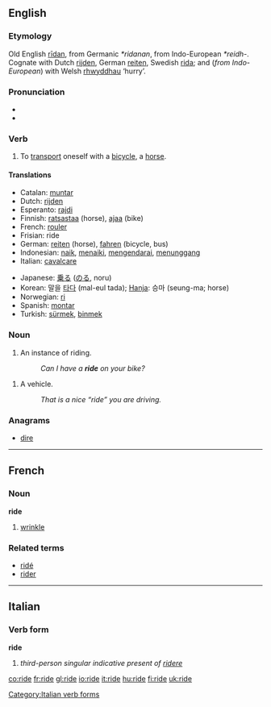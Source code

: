 ==English==

===Etymology===
Old English [[ridan|rīdan]], from Germanic ''*ridanan'', from Indo-European ''*reidh-''. Cognate with Dutch [[rijden]], German [[reiten]], Swedish [[rida]]; and (''from Indo-European'') with Welsh [[rhwyddhau]] ‘hurry’.

===Pronunciation===
*{{SAMPA|/"raId/}}
*{{IPA|/'raɪd/}}

===Verb===
{{en-verb|rides|riding|rode|ridden}}

# To [[transport]] oneself with a [[bicycle]], a [[horse]].

====Translations====
{{top}}
*Catalan: [[muntar]]
*Dutch: [[rijden]]
*Esperanto: [[rajdi]]
*Finnish: [[ratsastaa]] (horse), [[ajaa]] (bike)
*French: [[rouler]]
*Frisian: ride
*German: [[reiten]] (horse), [[fahren]] (bicycle, bus)
*Indonesian: [[naik]], [[naik|menaiki]], [[kendara|mengendarai]], [[tunggang|menunggang]]
*Italian: [[cavalcare]]
{{mid}}
*Japanese: [[乗る]] ([[のる]], noru)
*Korean: 말을 [[타다]] (mal-eul tada); [[Hanja]]: 승마 (seung-ma; horse)
*Norwegian: [[ri]]
*Spanish: [[montar]]
*Turkish: [[sürmek]], [[binmek]]
{{bottom}}

===Noun===
{{en-noun}}

#An instance of riding.
#:''Can I have a '''ride''' on your bike?''

#A vehicle.
#:''That is a nice “ride” you are driving.''

===Anagrams===
*[[dire]]

----

==French==

===Noun===
'''ride''' {{f}}

# [[wrinkle]]

===Related terms===
*[[ridé]]
*[[rider]]

----

==Italian==

===Verb form===
'''ride'''

# ''third-person singular indicative present of [[ridere]]''

[[Category:Italian verb forms]]

[[co:ride]]
[[fr:ride]]
[[gl:ride]]
[[io:ride]]
[[it:ride]]
[[hu:ride]]
[[fi:ride]]
[[uk:ride]]